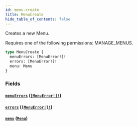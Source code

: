 ```yaml
---
id: menu-create
title: MenuCreate
hide_table_of_contents: false
---
```


Creates a new Menu.

Requires one of the following permissions: MANAGE_MENUS.

```graphql
type MenuCreate {
  menuErrors: [MenuError!]!
  errors: [MenuError!]!
  menu: Menu
}
```

### Fields

#### [`menuErrors`](#) ([`[MenuError!]!`](../../../developer/api-reference/objects/menu-error))

#### [`errors`](#) ([`[MenuError!]!`](../../../developer/api-reference/objects/menu-error))

#### [`menu`](#) ([`Menu`](../../../developer/api-reference/objects/menu))
